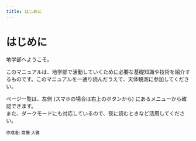 ```yaml
---
title: はじめに
---
```


# はじめに

地学部へようこそ。

このマニュアルは、地学部で活動していくために必要な基礎知識や技術を紹介するものです。このマニュアルを一通り読んだうえで、天体観測に参加してください。

ページ一覧は、左側 (スマホの場合は右上のボタンから) にあるメニューから確認できます。<br />
また、ダークモードにも対応しているので、夜に読むときなど活用してください。

<div style={{ textAlign: 'right', marginTop: '1rem' }}>
  <small>作成者: 齋藤 大雅</small>
</div>
